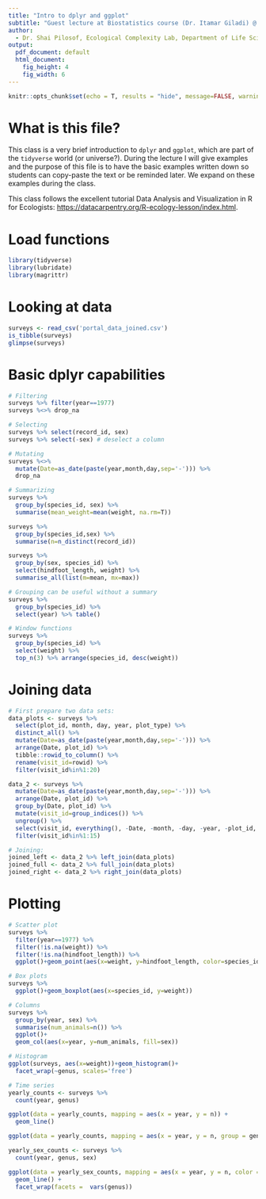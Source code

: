 ```yaml
---
title: "Intro to dplyr and ggplot"
subtitle: "Guest lecture at Biostatistics course (Dr. Itamar Giladi) @ Blaustein Institues for Desert Research, Ben Gurion University (January, 2010) License: CC BY-NC-SA 4.0"
author:
  - Dr. Shai Pilosof, Ecological Complexity Lab, Department of Life Scienecs,Ben Gurion University [www.bgu.ac.il/ecomplab](www.bgu.ac.il/ecomplab)
output:
  pdf_document: default
  html_document: 
    fig_height: 4
    fig_width: 6
---
```


```r
knitr::opts_chunk$set(echo = T, results = "hide", message=FALSE, warning=FALSE)
```

# What is this file?
This class is a very brief introduction to `dplyr` and `ggplot`, which are part of the `tidyverse` world (or universe?). During the lecture I will give examples and the purpose of this file is to have the basic examples written down so students can copy-paste the text or be reminded later. We expand on these examples during the class.

This class follows the excellent tutorial Data Analysis and Visualization in R for Ecologists: [https://datacarpentry.org/R-ecology-lesson/index.html](https://datacarpentry.org/R-ecology-lesson/index.html).

# Load functions
```r
library(tidyverse)
library(lubridate)
library(magrittr)
```

# Looking at data

```r
surveys <- read_csv('portal_data_joined.csv')
is_tibble(surveys)
glimpse(surveys)
```

# Basic dplyr capabilities

```r
# Filtering
surveys %>% filter(year==1977)
surveys %<>% drop_na

# Selecting
surveys %>% select(record_id, sex)
surveys %>% select(-sex) # deselect a column

# Mutating
surveys %<>%
  mutate(Date=as_date(paste(year,month,day,sep='-'))) %>% 
  drop_na

# Summarizing
surveys %>% 
  group_by(species_id, sex) %>% 
  summarise(mean_weight=mean(weight, na.rm=T))

surveys %>% 
  group_by(species_id,sex) %>% 
  summarise(n=n_distinct(record_id)) 

surveys %>% 
  group_by(sex, species_id) %>% 
  select(hindfoot_length, weight) %>% 
  summarise_all(list(m=mean, mx=max))

# Grouping can be useful without a summary
surveys %>% 
  group_by(species_id) %>% 
  select(year) %>% table()

# Window functions
surveys %>%
  group_by(species_id) %>%
  select(weight) %>%
  top_n(3) %>% arrange(species_id, desc(weight))
```

# Joining data

```r
# First prepare two data sets:
data_plots <- surveys %>% 
  select(plot_id, month, day, year, plot_type) %>% 
  distinct_all() %>%
  mutate(Date=as_date(paste(year,month,day,sep='-'))) %>% 
  arrange(Date, plot_id) %>% 
  tibble::rowid_to_column() %>% 
  rename(visit_id=rowid) %>% 
  filter(visit_id%in%1:20)

data_2 <- surveys %>% 
  mutate(Date=as_date(paste(year,month,day,sep='-'))) %>% 
  arrange(Date, plot_id) %>% 
  group_by(Date, plot_id) %>% 
  mutate(visit_id=group_indices()) %>%
  ungroup() %>% 
  select(visit_id, everything(), -Date, -month, -day, -year, -plot_id, -plot_type) %>% 
  filter(visit_id%in%1:15)

# Joining:
joined_left <- data_2 %>% left_join(data_plots)
joined_full <- data_2 %>% full_join(data_plots)
joined_right <- data_2 %>% right_join(data_plots)
```

# Plotting

```r
# Scatter plot
surveys %>%
  filter(year==1977) %>% 
  filter(!is.na(weight)) %>% 
  filter(!is.na(hindfoot_length)) %>% 
  ggplot()+geom_point(aes(x=weight, y=hindfoot_length, color=species_id))

# Box plots
surveys %>% 
  ggplot()+geom_boxplot(aes(x=species_id, y=weight))

# Columns
surveys %>%
  group_by(year, sex) %>% 
  summarise(num_animals=n()) %>% 
  ggplot()+
  geom_col(aes(x=year, y=num_animals, fill=sex))

# Histogram
ggplot(surveys, aes(x=weight))+geom_histogram()+
  facet_wrap(~genus, scales='free')

# Time series
yearly_counts <- surveys %>%
  count(year, genus)

ggplot(data = yearly_counts, mapping = aes(x = year, y = n)) +
  geom_line()

ggplot(data = yearly_counts, mapping = aes(x = year, y = n, group = genus)) + geom_line()

yearly_sex_counts <- surveys %>%
  count(year, genus, sex)

ggplot(data = yearly_sex_counts, mapping = aes(x = year, y = n, color = sex)) +
  geom_line() +
  facet_wrap(facets =  vars(genus))
```

